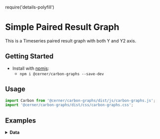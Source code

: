 require('details-polyfill')

# Simple Paired Result Graph

This is a Timeseries paired result graph with both Y and Y2 axis.

## Getting Started

- Install with [npmjs](https://www.npmjs.com):
  - `npm i @cerner/carbon-graphs --save-dev`

## Usage
```js
import Carbon from '@cerner/carbon-graphs/dist/js/carbon-graphs.js';
import '@cerner/carbon-graphs/dist/css/carbon-graphs.css';
```

## Examples
<PairedResultGraph />

<details>
<summary style={{fontSize: 24 }}>
<b>Data</b>
</summary>

### Graph Config object
<GraphConfig />

### Data object
<DataObject />
</details>
